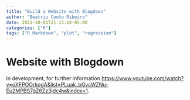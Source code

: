 ```yaml
---
title: "Build a Website with Blogdown"
author: "Beatriz Couto Ribeiro"
date: 2022-10-01T21:13:14-05:00
categories: ["R"]
tags: ["R Markdown", "plot", "regression"]
---
```


# Website with Blogdown

In development, for further information <https://www.youtube.com/watch?v=oXFPOOrkogA&list=PLuak_bGvcWZNu-Eu2MPBS7gZ6Zz3jdc4w&index=1>.
